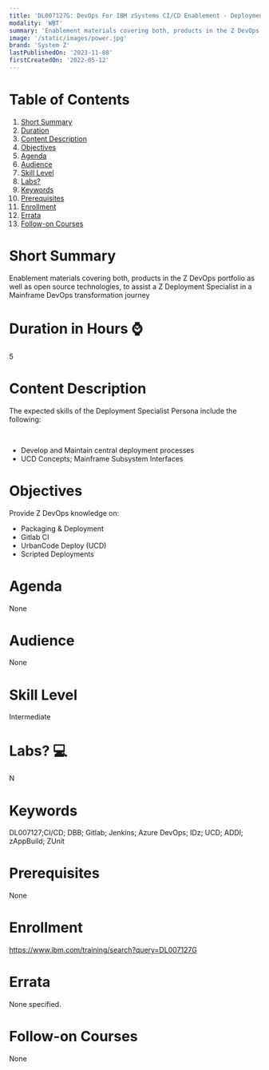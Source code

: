 ```yaml
---
title: 'DL007127G: DevOps For IBM zSystems CI/CD Enablement - Deployment Specialist'
modality: 'WBT'
summary: 'Enablement materials covering both, products in the Z DevOps portfolio as well as open source technologies, to assist a Z Deployment Specialist in a Mainframe DevOps transformation journey'
image: '/static/images/power.jpg'
brand: 'System Z'
lastPublishedOn: '2023-11-08'
firstCreatedOn: '2022-05-12'
---
```

# Table of Contents
1.  [Short Summary](#short-summary)
2.  [Duration](#duration-in-hours-)
3.  [Content Description](#content-description)
4.  [Objectives](#objectives)
5.  [Agenda](#agenda)
6.  [Audience](#audience)
7.  [Skill Level](#skill-level)
8.  [Labs?](#labs-)
9.  [Keywords](#keywords)
10. [Prerequisites](#prerequisites)
11. [Enrollment](#enrollment)
12. [Errata](#errata)
13. [Follow-on Courses](#follow-on-courses)

# Short Summary
Enablement materials covering both, products in the Z DevOps portfolio as well as open source technologies, to assist a Z Deployment Specialist in a Mainframe DevOps transformation journey

# Duration in Hours ⌚
5

# Content Description
The expected skills of the Deployment Specialist Persona include the following:

 

* Develop and Maintain central deployment processes
* UCD Concepts; Mainframe Subsystem Interfaces


# Objectives
Provide Z DevOps knowledge on:

* Packaging & Deployment
* Gitlab CI
* UrbanCode Deploy (UCD)
* Scripted Deployments


# Agenda
None

# Audience
None

# Skill Level
Intermediate

# Labs? 💻
N

# Keywords
DL007127;CI/CD; DBB; Gitlab; Jenkins; Azure DevOps; IDz; UCD; ADDI; zAppBuild; ZUnit

# Prerequisites
None

# Enrollment
https://www.ibm.com/training/search?query=DL007127G

# Errata
None specified.

# Follow-on Courses
None

